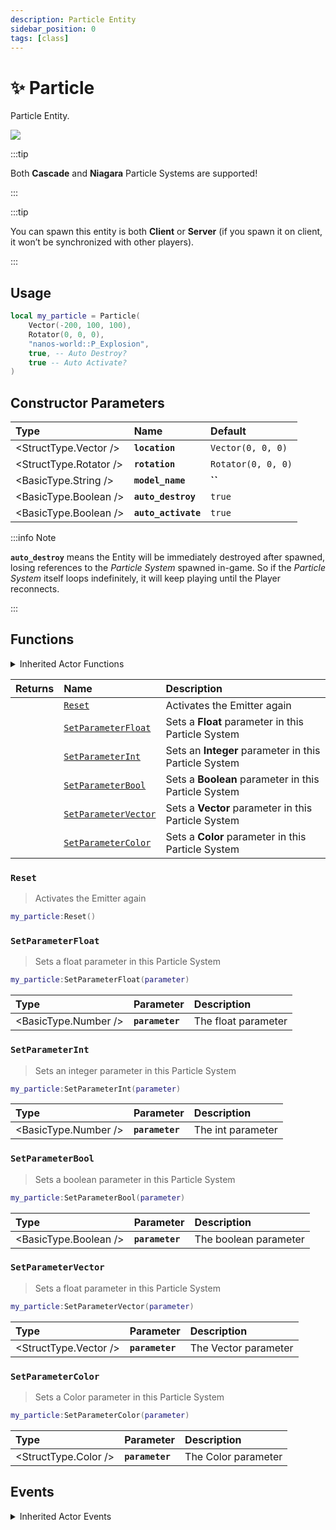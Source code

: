 ```yaml
---
description: Particle Entity
sidebar_position: 0
tags: [class]
---
```


# ✨ Particle

Particle Entity.


![](/img/docs/particle.jpg)

:::tip

Both **Cascade** and **Niagara** Particle Systems are supported!

:::

:::tip

You can spawn this entity is both **Client** or **Server** \(if you spawn it on client, it won’t be synchronized with other players\).

:::

## Usage


```lua
local my_particle = Particle(
    Vector(-200, 100, 100),
    Rotator(0, 0, 0),
    "nanos-world::P_Explosion",
    true, -- Auto Destroy?
    true -- Auto Activate?
)
```

## Constructor Parameters

| **Type** | **Name** | **Default** |
| :--- | :--- | :--- |
| <StructType.Vector /> | **`location`** | `Vector(0, 0, 0)` |
| <StructType.Rotator /> | **`rotation`** | `Rotator(0, 0, 0)` |
| <BasicType.String /> | **`model_name`** | **\`\`** |
| <BasicType.Boolean /> | **`auto_destroy`** | `true` |
| <BasicType.Boolean /> | **`auto_activate`** | `true` |

:::info Note

**`auto_destroy`** means the Entity will be immediately destroyed after spawned, losing references to the _Particle System_ spawned in-game. So if the _Particle System_ itself loops indefinitely, it will keep playing until the Player reconnects.

:::

## Functions


<details><summary>Inherited Actor Functions</summary><BaseActorFunctions /></details>

| **Returns** | **Name** | **Description** |
| :--- | :--- | :--- |
|  | [`Reset`](particle#reset) | Activates the Emitter again |
|  | [`SetParameterFloat`](particle#setparameterfloat) | Sets a **Float** parameter in this Particle System |
|  | [`SetParameterInt`](particle#setparameterint) | Sets an **Integer** parameter in this Particle System |
|  | [`SetParameterBool`](particle#setparameterbool) | Sets a **Boolean** parameter in this Particle System |
|  | [`SetParameterVector`](particle#setparametervector) | Sets a **Vector** parameter in this Particle System |
|  | [`SetParameterColor`](particle#setparametercolor) | Sets a **Color** parameter in this Particle System |

### `Reset`

> Activates the Emitter again

```lua
my_particle:Reset()
```

### `SetParameterFloat`

> Sets a float parameter in this Particle System

```lua
my_particle:SetParameterFloat(parameter)
```

| Type | Parameter | Description |
| :--- | :--- | :--- |
| <BasicType.Number /> | **`parameter`** | The float parameter |

### `SetParameterInt`

> Sets an integer parameter in this Particle System

```lua
my_particle:SetParameterInt(parameter)
```

| Type | Parameter | Description |
| :--- | :--- | :--- |
| <BasicType.Number /> | **`parameter`** | The int parameter |

### `SetParameterBool`

> Sets a boolean parameter in this Particle System

```lua
my_particle:SetParameterBool(parameter)
```

| Type | Parameter | Description |
| :--- | :--- | :--- |
| <BasicType.Boolean /> | **`parameter`** | The boolean parameter |

### `SetParameterVector`

> Sets a float parameter in this Particle System

```lua
my_particle:SetParameterVector(parameter)
```

| Type | Parameter | Description |
| :--- | :--- | :--- |
| <StructType.Vector /> | **`parameter`** | The Vector parameter |

### `SetParameterColor`

> Sets a Color parameter in this Particle System

```lua
my_particle:SetParameterColor(parameter)
```

| Type | Parameter | Description |
| :--- | :--- | :--- |
| <StructType.Color /> | **`parameter`** | The Color parameter |


## Events


<details><summary>Inherited Actor Events</summary><BaseActorEvents /></details>
